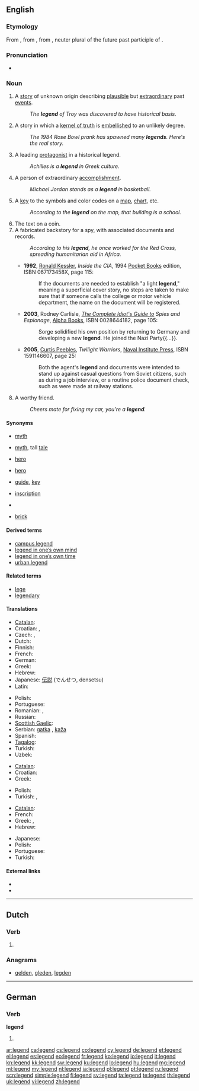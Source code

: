 ==English==
{{wikipedia}}

===Etymology===
From {{etyl|enm}} {{term|legende}}, from {{etyl|fro}} {{term|legende}}, from {{etyl|ML.}} {{term|legenda||a legend, story, especially the lives of the saints, originally things to be read}}, neuter plural of the future past participle of {{term|legere||to read}}.

===Pronunciation===
* {{IPA|/ˈlɛʤ.ənd/}}

===Noun===
{{en-noun}}

# A [[story]] of unknown origin describing [[plausible]] but [[extraordinary]] past [[events]].
#: ''The '''legend''' of Troy was discovered to have historical basis.''
# A story in which a [[kernel of truth]] is [[embellish]]ed to an unlikely degree.
#: ''The 1984 Rose Bowl prank has spawned many '''legends'''.  Here's the real story.''
# A leading [[protagonist]] in a historical legend.
#: ''Achilles is a '''legend''' in Greek culture.''
# A person of extraordinary [[accomplishment]].
#: ''Michael Jordan stands as a '''legend''' in basketball.''
# A [[key]] to the symbols and color codes on a [[map]], [[chart]], etc.
#: ''According to the '''legend''' on the map, that building is a school.''
# The text on a coin.
# A fabricated backstory for a spy, with associated documents and records.
#: ''According to his '''legend''', he once worked for the Red Cross, spreading humanitarian aid in Africa.''
#* '''1992''', [[w:Ronald Kessler|Ronald Kessler]], ''Inside the CIA'', 1994 [[w:Pocket Books|Pocket Books]] edition, ISBN 067173458X, page 115:
#*: If the documents are needed to establish "a light '''legend'''," meaning a superficial cover story, no steps are taken to make sure that if someone calls the college or motor vehicle department, the name on the document will be registered.
#* '''2003''', Rodney Carlisle, ''[[w:Complete Idiot's Guides|The Complete Idiot's Guide to]] Spies and Espionage'', [[w:Alpha Books|Alpha Books]], ISBN 0028644182, page 105:
#*: Sorge solidified his own position by returning to Germany and developing a new '''legend'''. He joined the Nazi Party{{...}}.
#* '''2005''', [[w:Curtis Peebles|Curtis Peebles]], ''Twilight Warriors'', [[w:Naval Institute Press|Naval Institute Press]], ISBN 1591146607, page 25:
#*: Both the agent's '''legend''' and documents were intended to stand up against casual questions from Soviet citizens, such as during a job interview, or a routine police document check, such as were made at railway stations.
# {{Irish|Australia|colloquial|slang}} A worthy friend.
#: ''Cheers mate for fixing my car, you're a '''legend'''.''

====Synonyms====
* {{sense|story of unknown origin}} [[myth]]
* {{sense|story embellished to become implausible}} [[myth]], tall [[tale]]
* {{sense|leading protagonist}} [[hero]]
* {{sense|person of extraordinsry accomplishment}} [[hero]]
* {{sense|key to symbols on a map or chart}} [[guide]], [[key]]
* {{sense|text on a coin}} [[inscription]]
* {{sense|fabricated backstory for a  spy}}
* {{sense|worthy friend}} [[brick]]

====Derived terms====
* [[campus legend]]
* [[legend in one's own mind|legend in one’s own mind]]
* [[legend in one's own time|legend in one’s own time]]
* [[urban legend]]

====Related terms====
* [[lege]]
* [[legendary]]

====Translations====
{{trans-top|story of unknown origin describing plausible but extraordinary past events}}
* [[Catalan]]: {{t|ca|llegenda|f}}
* Croatian: {{t+|hr|legenda|f|alt=lègēnda}}, {{t-|hr|predaja|f|alt=prȅdaja}}
* Czech: {{t-|cs|pověst|f}}, {{t+|cs|legenda|f}}
* Dutch: {{t-|nl|legende|f}}
* Finnish: {{t+|fi|legenda}}
* French: {{t+|fr|légende}}
* German: {{t+|de|Legende|f}}
* Greek: {{t+|el|θρύλος|m|tr=thrýlos}}
* Hebrew: {{t|he|אגדה|tr=agada}}
* Japanese: [[伝説]] (でんせつ, densetsu)
* Latin: {{t|la|fabula|f}}
{{trans-mid}}
* Polish: {{t+|pl|legenda|f}}
* Portuguese: {{t+|pt|lenda|f}}
* Romanian: {{t|ro|legendă}}, {{t+|ro|mit}}
* Russian: {{t|ru|легенда|sc=Cyrl}}
* [[Scottish Gaelic]]: {{t|gd|fionnsgeul|m}}
* Serbian: [[gatka]] {{f}}, [[kaža]] {{f}}
* Spanish: {{t+|es|leyenda|f}}
* [[Tagalog]]: {{t|tl|alamat}}
* Turkish: {{t|tr|efsane}}
* Uzbek: {{t|uz|afsona}}
{{trans-bottom}}

{{trans-top|any person of extraordinary accomplishment}}
* [[Catalan]]: {{t|ca|llegenda|f}}
* Croatian: {{t+|hr|legenda|f|alt=lègēnda}}
* Greek: {{t+|el|θρύλος|m|tr=thrýlos}}
{{trans-mid}}
* Polish: {{t+|pl|legenda|f}}
* Turkish: {{t|tr|efsane}},  {{t+|tr|kahraman}}
{{trans-bottom}}

{{trans-top|key to the symbols and color codes on a map}}
* [[Catalan]]: {{t|ca|llegenda|f}}
* French: {{t+|fr|légende|f}}
* Greek: {{t+|el|επεξήγηση|f|tr=epeksígisi}}, {{t+|el|λεζάντα|f|tr=lezánta}}
* Hebrew: {{t|he|מקרא|m|tr=mikra|sc=Hebr}}
{{trans-mid}}
* Japanese: {{t|ja|凡例|tr=はんれい, hanrei}}
* Polish: {{t+|pl|legenda|f}}
* Portuguese: {{t|pt|legenda}}
* Turkish: {{t|tr|lejant}}
{{trans-bottom}}

====External links====
* {{R:Webster 1913}}
* {{R:Century 1911}}

----

==Dutch==

===Verb===
{{head|nl}}

# {{nl-verb-form|t=pres|m=ptc|legen}}

===Anagrams===
* [[gelden#Dutch|gelden]], [[gleden#Dutch|gleden]], [[legden#Dutch|legden]]

----

==German==

===Verb===
'''legend'''

# {{de-verb form of|legen|pr}}

[[ar:legend]]
[[ca:legend]]
[[cs:legend]]
[[co:legend]]
[[cy:legend]]
[[de:legend]]
[[et:legend]]
[[el:legend]]
[[es:legend]]
[[eo:legend]]
[[fr:legend]]
[[ko:legend]]
[[io:legend]]
[[it:legend]]
[[kn:legend]]
[[kk:legend]]
[[sw:legend]]
[[ku:legend]]
[[lo:legend]]
[[hu:legend]]
[[mg:legend]]
[[ml:legend]]
[[my:legend]]
[[nl:legend]]
[[ja:legend]]
[[pl:legend]]
[[pt:legend]]
[[ru:legend]]
[[scn:legend]]
[[simple:legend]]
[[fi:legend]]
[[sv:legend]]
[[ta:legend]]
[[te:legend]]
[[th:legend]]
[[uk:legend]]
[[vi:legend]]
[[zh:legend]]